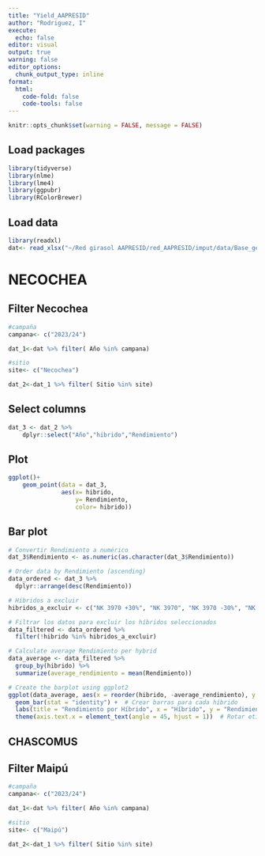 ```yaml
---
title: "Yield_AAPRESID"
author: "Rodriguez, I"
execute:
  echo: false
editor: visual
output: true
warning: false
editor_options: 
  chunk_output_type: inline
format:
  html:
    code-fold: false
    code-tools: false
---
```


```r
knitr::opts_chunk$set(warning = FALSE, message = FALSE) 
```

## Load packages

```r
library(tidyverse)
library(nlme)
library(lme4)
library(ggpubr)
library(RColorBrewer)
```

## Load data

```r
library(readxl)
dat<- read_xlsx("~/Red girasol AAPRESID/red_AAPRESID/imput/data/Base_general_Girasol_names.xlsx")
```

# NECOCHEA
## Filter Necochea

```r
#campaña
campana<- c("2023/24")

dat_1<-dat %>% filter( Año %in% campana)

#sitio
site<- c("Necochea")

dat_2<-dat_1 %>% filter( Sitio %in% site)
```

## Select columns

```r
dat_3 <- dat_2 %>% 
    dplyr::select("Año","hibrido","Rendimiento")
```


## Plot

```r
ggplot()+
    geom_point(data = dat_3,
               aes(x= hibrido,
                   y= Rendimiento,
                   color= hibrido))
```

## Bar plot

```r
# Convertir Rendimiento a numérico
dat_3$Rendimiento <- as.numeric(as.character(dat_3$Rendimiento))

# Order data by Rendimiento (ascending)
data_ordered <- dat_3 %>%
  dplyr::arrange(desc(Rendimiento))

# Híbridos a excluir
hibridos_a_excluir <- c("NK 3970 +30%", "NK 3970", "NK 3970 -30%", "NK 3970 Lote")

# Filtrar los datos para excluir los híbridos seleccionados
data_filtered <- data_ordered %>%
  filter(!hibrido %in% hibridos_a_excluir)

# Calculate average Rendimiento per hybrid
data_average <- data_filtered %>%
  group_by(hibrido) %>%
  summarize(average_rendimiento = mean(Rendimiento))

# Create the barplot using ggplot2
ggplot(data_average, aes(x = reorder(hibrido, -average_rendimiento), y = average_rendimiento)) +
  geom_bar(stat = "identity") +  # Crear barras para cada híbrido
  labs(title = "Rendimiento por Híbrido", x = "Híbrido", y = "Rendimiento") +  # Establecer etiquetas
  theme(axis.text.x = element_text(angle = 45, hjust = 1))  # Rotar etiquetas del eje x
```
## CHASCOMUS
## Filter Maipú
```r
#campaña
campana<- c("2023/24")

dat_1<-dat %>% filter( Año %in% campana)

#sitio
site<- c("Maipú")

dat_2<-dat_1 %>% filter( Sitio %in% site)
```

